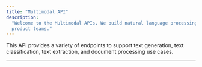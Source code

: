 ```yaml
---
title: "Multimodal API"
description:
  "Welcome to the Multimodal APIs. We build natural language processing for
  product teams."
---
```


This API provides a variety of endpoints to support text generation, text
classification, text extraction, and document processing use cases.

---

<Card
  title="Extract Paystub PDF API"
  icon="square-terminal"
  href="/api-reference/extract-paystub-pdf"
/>
